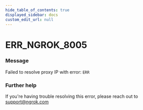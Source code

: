 ```yaml
---
hide_table_of_contents: true
displayed_sidebar: docs
custom_edit_url: null
---
```



# ERR_NGROK_8005

### Message

Failed to resolve proxy IP with error: `ERR`

### Further help

If you're having trouble resolving this error, please reach out to [support@ngrok.com](mailto:support@ngrok.com?subject=Help%20with%20ERR_NGROK_8005)

<ErrorDetails error="err_ngrok_8005" />
